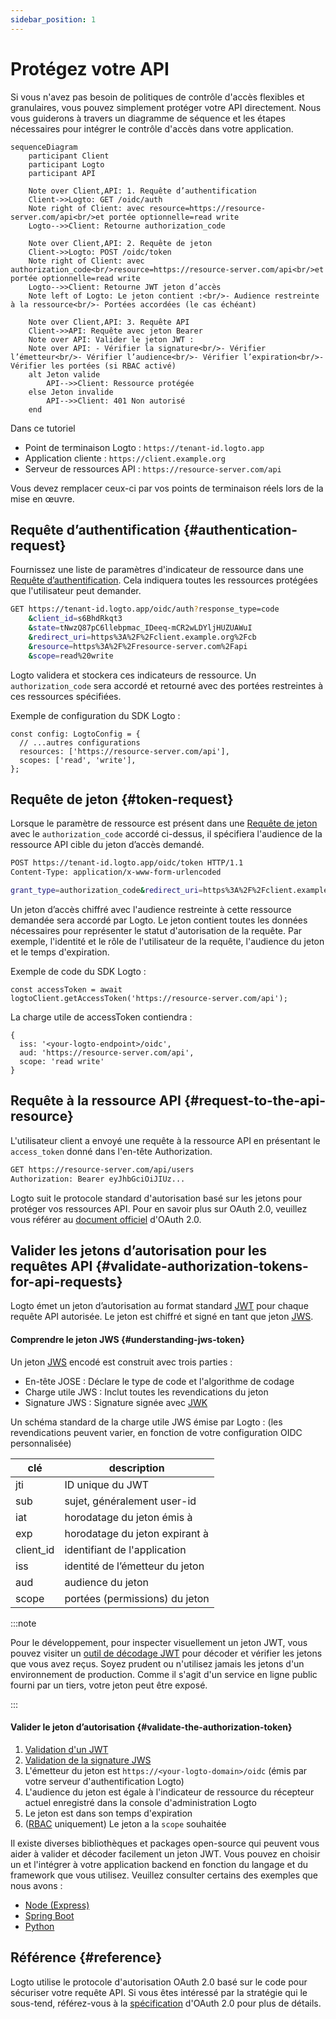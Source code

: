 ```yaml
---
sidebar_position: 1
---
```


# Protégez votre API

Si vous n'avez pas besoin de politiques de contrôle d'accès flexibles et granulaires, vous pouvez simplement protéger votre API directement. Nous vous guiderons à travers un diagramme de séquence et les étapes nécessaires pour intégrer le contrôle d'accès dans votre application.

```mermaid
sequenceDiagram
    participant Client
    participant Logto
    participant API

    Note over Client,API: 1. Requête d’authentification
    Client->>Logto: GET /oidc/auth
    Note right of Client: avec resource=https://resource-server.com/api<br/>et portée optionnelle=read write
    Logto-->>Client: Retourne authorization_code

    Note over Client,API: 2. Requête de jeton
    Client->>Logto: POST /oidc/token
    Note right of Client: avec authorization_code<br/>resource=https://resource-server.com/api<br/>et portée optionnelle=read write
    Logto-->>Client: Retourne JWT jeton d’accès
    Note left of Logto: Le jeton contient :<br/>- Audience restreinte à la ressource<br/>- Portées accordées (le cas échéant)

    Note over Client,API: 3. Requête API
    Client->>API: Requête avec jeton Bearer
    Note over API: Valider le jeton JWT :
    Note over API: - Vérifier la signature<br/>- Vérifier l’émetteur<br/>- Vérifier l’audience<br/>- Vérifier l’expiration<br/>- Vérifier les portées (si RBAC activé)
    alt Jeton valide
        API-->>Client: Ressource protégée
    else Jeton invalide
        API-->>Client: 401 Non autorisé
    end
```

Dans ce tutoriel

- Point de terminaison Logto : `https://tenant-id.logto.app`
- Application cliente : `https://client.example.org`
- Serveur de ressources API : `https://resource-server.com/api`

Vous devez remplacer ceux-ci par vos points de terminaison réels lors de la mise en œuvre.

## Requête d’authentification \{#authentication-request}

Fournissez une liste de paramètres d'indicateur de ressource dans une [Requête d’authentification](https://openid.net/specs/openid-connect-core-1_0.html#AuthRequest). Cela indiquera toutes les ressources protégées que l'utilisateur peut demander.

```bash
GET https://tenant-id.logto.app/oidc/auth?response_type=code
    &client_id=s6BhdRkqt3
    &state=tNwzQ87pC6llebpmac_IDeeq-mCR2wLDYljHUZUAWuI
    &redirect_uri=https%3A%2F%2Fclient.example.org%2Fcb
    &resource=https%3A%2F%2Fresource-server.com%2Fapi
    &scope=read%20write
```

Logto validera et stockera ces indicateurs de ressource. Un `authorization_code` sera accordé et retourné avec des portées restreintes à ces ressources spécifiées.

Exemple de configuration du SDK Logto :

```tsx
const config: LogtoConfig = {
  // ...autres configurations
  resources: ['https://resource-server.com/api'],
  scopes: ['read', 'write'],
};
```

## Requête de jeton \{#token-request}

Lorsque le paramètre de ressource est présent dans une [Requête de jeton](https://openid.net/specs/openid-connect-core-1_0.html#TokenRequest) avec le `authorization_code` accordé ci-dessus, il spécifiera l'audience de la ressource API cible du jeton d’accès demandé.

```bash
POST https://tenant-id.logto.app/oidc/token HTTP/1.1
Content-Type: application/x-www-form-urlencoded

grant_type=authorization_code&redirect_uri=https%3A%2F%2Fclient.example.org%2Fcb&code=10esc29BWC2qZB0acc9v8zAv9ltc2pko105tQauZ&resource=https%3A%2F%2Fresource-server.com%2Fapi
```

Un jeton d’accès chiffré avec l'audience restreinte à cette ressource demandée sera accordé par Logto. Le jeton contient toutes les données nécessaires pour représenter le statut d'autorisation de la requête. Par exemple, l'identité et le rôle de l'utilisateur de la requête, l'audience du jeton et le temps d'expiration.

Exemple de code du SDK Logto :

```tsx
const accessToken = await logtoClient.getAccessToken('https://resource-server.com/api');
```

La charge utile de accessToken contiendra :

```tsx
{
  iss: '<your-logto-endpoint>/oidc',
  aud: 'https://resource-server.com/api',
  scope: 'read write'
}
```

## Requête à la ressource API \{#request-to-the-api-resource}

L'utilisateur client a envoyé une requête à la ressource API en présentant le `access_token` donné dans l'en-tête Authorization.

```bash
GET https://resource-server.com/api/users
Authorization: Bearer eyJhbGciOiJIUz...
```

Logto suit le protocole standard d'autorisation basé sur les jetons pour protéger vos ressources API. Pour en savoir plus sur OAuth 2.0, veuillez vous référer au [document officiel](https://datatracker.ietf.org/doc/html/rfc6749#section-1.3.1) d'OAuth 2.0.

## Valider les jetons d’autorisation pour les requêtes API \{#validate-authorization-tokens-for-api-requests}

Logto émet un jeton d’autorisation au format standard [JWT](https://datatracker.ietf.org/doc/html/rfc7519) pour chaque requête API autorisée. Le jeton est chiffré et signé en tant que jeton [JWS](https://datatracker.ietf.org/doc/html/rfc7515).

#### Comprendre le jeton JWS \{#understanding-jws-token}

Un jeton [JWS](https://datatracker.ietf.org/doc/html/rfc7515) encodé est construit avec trois parties :

- En-tête JOSE : Déclare le type de code et l'algorithme de codage
- Charge utile JWS : Inclut toutes les revendications du jeton
- Signature JWS : Signature signée avec [JWK](https://datatracker.ietf.org/doc/html/rfc7517)

Un schéma standard de la charge utile JWS émise par Logto : (les revendications peuvent varier, en fonction de votre configuration OIDC personnalisée)

| clé       | description                     |
| --------- | ------------------------------- |
| jti       | ID unique du JWT                |
| sub       | sujet, généralement user-id     |
| iat       | horodatage du jeton émis à      |
| exp       | horodatage du jeton expirant à  |
| client_id | identifiant de l'application    |
| iss       | identité de l’émetteur du jeton |
| aud       | audience du jeton               |
| scope     | portées (permissions) du jeton  |

:::note

Pour le développement, pour inspecter visuellement un jeton JWT, vous pouvez visiter un [outil de décodage JWT](https://www.jstoolset.com/jwt) pour décoder et vérifier les jetons que vous avez reçus. Soyez prudent ou n'utilisez jamais les jetons d'un environnement de production. Comme il s'agit d'un service en ligne public fourni par un tiers, votre jeton peut être exposé.

:::

#### Valider le jeton d’autorisation \{#validate-the-authorization-token}

1. [Validation d'un JWT](https://datatracker.ietf.org/doc/html/rfc7519#section-7.2)
2. [Validation de la signature JWS](https://datatracker.ietf.org/doc/html/rfc7515#section-5.2)
3. L'émetteur du jeton est `https://<your-logto-domain>/oidc` (émis par votre serveur d'authentification Logto)
4. L'audience du jeton est égale à l'indicateur de ressource du récepteur actuel enregistré dans la console d'administration Logto
5. Le jeton est dans son temps d'expiration
6. ([RBAC](/authorization/role-based-access-control/protect-api-resources-with-rbac) uniquement) Le jeton a la `scope` souhaitée

Il existe diverses bibliothèques et packages open-source qui peuvent vous aider à valider et décoder facilement un jeton JWT. Vous pouvez en choisir un et l'intégrer à votre application backend en fonction du langage et du framework que vous utilisez. Veuillez consulter certains des exemples que nous avons :

- [Node (Express)](/authorization/api-resources/node-express)
- [Spring Boot](/authorization/api-resources/spring-boot)
- [Python](/authorization/api-resources/python)

## Référence \{#reference}

Logto utilise le protocole d'autorisation OAuth 2.0 basé sur le code pour sécuriser votre requête API. Si vous êtes intéressé par la stratégie qui le sous-tend, référez-vous à la [spécification](https://datatracker.ietf.org/doc/html/rfc6749#section-1.3.1) d'OAuth 2.0 pour plus de détails.
